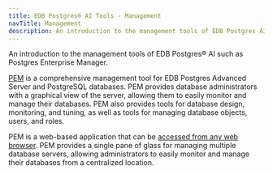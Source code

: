 ```yaml
---
title: EDB Postgres® AI Tools - Management
navTitle: Management
description: An introduction to the management tools of EDB Postgres AI such as Postgres Enterprise Manager.
---
```


An introduction to the management tools of EDB Postgres® AI such as Postgres Enterprise Manager.

[PEM](/pem/latest/) is a comprehensive management tool for EDB Postgres Advanced Server and PostgreSQL databases. PEM provides database administrators with a graphical view of the server, allowing them to easily monitor and manage their databases. PEM also provides tools for database design, monitoring, and tuning, as well as tools for managing database objects, users, and roles.

PEM is a web-based application that can be [accessed from any web browser](/pem/latest/pem_web_interface/). PEM provides a single pane of glass for managing multiple database servers, allowing administrators to easily monitor and manage their databases from a centralized location.